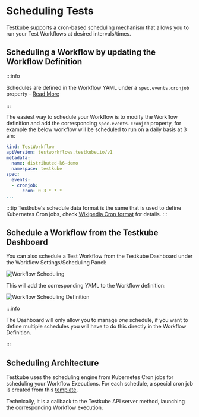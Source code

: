 # Scheduling Tests

Testkube supports a cron-based scheduling mechanism that allows you to run your Test Workflows at desired intervals/times.

## Scheduling a Workflow by updating the Workflow Definition

:::info

Schedules are defined in the Workflow YAML under a `spec.events.cronjob` property - [Read More](/articles/test-workflows#cronjob)

:::

The easiest way to schedule your Workflow is to modify the Workflow definition and add the corresponding
`spec.events.cronjob` property, for example the below workflow will be scheduled to run on a daily basis at 3 am:

```yaml
kind: TestWorkflow
apiVersion: testworkflows.testkube.io/v1
metadata:
  name: distributed-k6-demo
  namespace: testkube
spec:
  events:
  - cronjob:
      cron: 0 3 * * *
...
```

:::tip
Testkube's schedule data format is the same that is used to define Kubernetes Cron jobs,
check [Wikipedia Cron format](https://en.wikipedia.org/wiki/Cron) for details.
:::

## Schedule a Workflow from the Testkube Dashboard

You can also schedule a Test Workflow from the Testkube Dashboard under the Workflow Settings/Scheduling Panel:

![Workflow Scheduling](images/workflow-scheduling.png)

This will add the corresponding YAML to the Workflow definition:

![Workflow Scheduling Definition](images/workflow-scheduling-definition.png)

:::info

The Dashboard will only allow you to manage _one_ schedule, if you want to define multiple schedules you will have
to do this directly in the Workflow Definition.

:::

## Scheduling Architecture

Testkube uses the scheduling engine from Kubernetes Cron jobs for scheduling your Workflow Executions.
For each schedule, a special cron job is created from this [template](https://github.com/kubeshop/helm-charts/tree/main/charts/testkube-operator/cronjob-template.yml).

Technically, it is a callback to the Testkube API server method, launching the corresponding Workflow execution.

